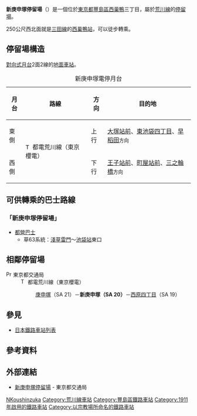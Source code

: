 {{NoteTA|1 = zh:新庚申塚站; zh-cn:新庚申塚站; zh-tw:新庚申塚車站; zh-hk:新庚申塚站; }}
{{日本車站資訊
|公司色       = #009f40
|文字色     = 
|站名       = 新庚申塚停留場
|圖片       = Toden-SA20-Shin-koshinzuka-station-platform-20181214-133310.jpg
|pxl        = 
|圖片說明   = 
|日文原名   = 新庚申塚
|平假名   = しんこうしんづか
|羅馬拼音   = Shin-Kōshinzuka
|副站名    = 
|電報略號   = 
|所在地     = {{JPN}}[[東京都|東京都]][[豐島區|豐島區]][[西巢鴨|西巢鴨]]三丁目
|車站構造     = [[地面車站|地面車站]]
|月台配置     = 2面2線
|啟用年月日 = 1911年（[[明治|明治]]34年）8月20日
|廢站年月日 = 
|乘客人數   = 
|上下車人次   = 
|統計年度   = 
|轉車       = [[西巢鴨站|西巢鴨站]]（[[都營地下鐵|都營地下鐵]][[三田線_(都營地下鐵)|三田線]]）
|備註       = 
|adjacent = {{Adjacent stations|system=東京都電車|line=SA|left=西原四丁目|right=庚申塚|note-left=SA 19<br />0.4km|note-mid={{車站編號r|SA|20|#ee86a7|4}}<br />距離[[三之輪橋停留場|三之輪橋]]7.6km|note-right=SA 21<br />0.2km}}
}}
'''新庚申塚停留場'''（{{jpn|j=新庚申塚停留場|hg=しんこうしんづかていりゅうじょ|rm=Shin-kōshinzuka teiryūjo|f=y}}）是一個位於[[東京都|東京都]][[豐島區|豐島區]][[西巢鴨|西巢鴨]]三丁目，屬於[[荒川線|荒川線]]的[[鐵路車站|停留場]]。

250公尺西北面就是[[三田線_(都營地下鐵)|三田線]]的[[西巢鴨站|西巢鴨站]]，可以徒步轉乘。

== 停留場構造 ==
[[對向式月台|對向式月台]]2面2線的[[地面車站|地面車站]]。
{| class="wikitable"
|+ 新庚申塚電停月台
|-
!月台!!路線!!方向!!目的地
|-
! 東側
| rowspan=2|[[File:Tokyo_Sakura_Tram_symbol.svg|15px]] 都電荒川線（東京櫻電）
| 上行
| [[大塚站_(東京都)#東京都交通局|大塚站前]]、[[東池袋四丁目停留場|東池袋四丁目]]、[[早稻田停留場|早稻田]]<small>方向</small>
|-
! 西側
| 下行 
| [[王子站#東京都交通局|王子站前]]、[[町屋站#東京都交通局|町屋站前]]、[[三之輪橋停留場|三之輪橋]]<small>方向</small>
|}

==可供轉乘的巴士路線==
===「新庚申塚停留場」===
*[[都營巴士|都營巴士]]
**草63系統：[[淺草站|淺草雷門]]～[[池袋站|池袋站]]東口

== 相鄰停留場 ==
; [[File:PrefSymbol-Tokyo.svg|15px]] 東京都交通局
: [[File:Tokyo_Sakura_Tram_symbol.svg|15px]] 都電荒川線（東京櫻電）
:: [[庚申塚停留場|庚申塚]]（SA 21）－'''新庚申塚（SA 20）'''－[[西原四丁目停留場|西原四丁目]]（SA 19）
== 參見 ==
{{Commonscat|Shin-Kōshinzuka Station}}
* [[日本鐵路車站列表|日本鐵路車站列表]]
== 參考資料 ==
{{Reflist}}
== 外部連結 ==
* [https://www.kotsu.metro.tokyo.jp/toden/stations/shin-koshinzuka/ 新庚申塚停留場] {{Wayback|url=https://www.kotsu.metro.tokyo.jp/toden/stations/shin-koshinzuka/ |date=20210120203005 }} - 東京都交通局

{{都電荒川線}}
{{DEFAULTSORT:Shin-Koshinzuka}}
[[Category:日本鐵路車站_Shi|NKoushinzuka]]
[[Category:荒川線車站|Category:荒川線車站]]
[[Category:豐島區鐵路車站|Category:豐島區鐵路車站]]
[[Category:1911年啟用的鐵路車站|Category:1911年啟用的鐵路車站]]
[[Category:以宗教場所命名的鐵路車站|Category:以宗教場所命名的鐵路車站]]
